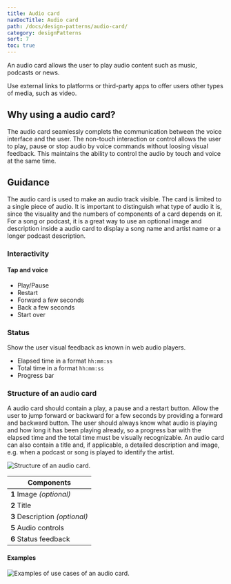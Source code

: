 ```yaml
---
title: Audio card
navDocTitle: Audio card
path: /docs/design-patterns/audio-card/
category: designPatterns
sort: 7
toc: true
---
```


An audio card allows the user to play audio content such as music, podcasts or news.

Use external links to platforms or third-party apps to offer users other types of media, such as video.

## Why using a audio card?

The audio card seamlessly complets the communication between the voice interface and the user. The non-touch interaction or control allows the user to play, pause or stop audio by voice commands without loosing visual feedback. This maintains the ability to control the audio by touch and voice at the same time.

## Guidance

The audio card is used to make an audio track visible. The card is limited to a single piece of audio. It is important to distinguish what type of audio it is, since the visuality and the numbers of components of a card depends on it. For a song or podcast, it is a great way to use an optional image and description  inside a audio card to display a song name and artist name or a longer podcast description.

### Interactivity

#### Tap and voice

- Play/Pause
- Restart
- Forward a few seconds
- Back a few seconds
- Start over

### Status

Show the user visual feedback as known in web audio players.

- Elapsed time in a format `hh:mm:ss`
- Total time in a format `hh:mm:ss`
- Progress bar

### Structure of an audio card

A audio card should contain a play, a pause and a restart button. Allow the user to jump forward or backward for a few seconds by providing a forward and backward button. The user should always know what audio is playing and how long it has been playing already, so a progress bar with the elapsed time and the total time must be visually recognizable. An audio card can also contain a title and, if applicable, a detailed description and image, e.g. when a podcast or song is played to identify the artist.

![Structure of an audio card.](/images/designPatterns/audioCardStructure.png)

| Components                     |
| ------------------------------ |
| **1** Image _(optional)_       |
| **2** Title                    |
| **3** Description _(optional)_ |
| **5** Audio controls           |
| **6** Status feedback          |

#### Examples

![Examples of use cases of an audio card.](/images/designPatterns/audioCardExamples.png)
